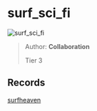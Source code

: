 
# surf_sci_fi

![surf_sci_fi](https://raw.githubusercontent.com/Sayt123/SurfMapPics/Maps-and-bonuses/csgo/surf_sci_fi.jpg)

> Author: **Collaboration**
>
> Tier 3

## Records

[surfheaven](https://surfheaven.eu/map/surf_sci_fi)

